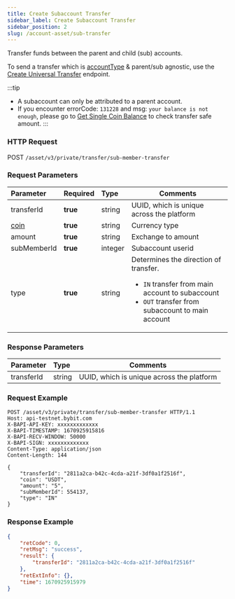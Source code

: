 ```yaml
---
title: Create Subaccount Transfer
sidebar_label: Create Subaccount Transfer
sidebar_position: 2
slug: /account-asset/sub-transfer
---
```


Transfer funds between the parent and child (sub) accounts.

To send a transfer which is [accountType](enum#accounttype) & parent/sub agnostic, use the [Create Universal Transfer](uni-transfer#) endpoint.

:::tip
* A subaccount can only be attributed to a parent account.
* If you encounter errorCode: `131228` and msg: `your balance is not enough`, please go to [Get Single Coin Balance](coin-balance#) to check transfer safe amount.
:::

### HTTP Request
POST `/asset/v3/private/transfer/sub-member-transfer`

### Request Parameters
| Parameter | Required | Type | Comments|
|:----- |:-------|:-----|------ |
|transferId |<b>true</b> |string |UUID, which is unique across the platform |
|[coin](enum#coin)|<b>true</b>|string |Currency type |
|amount |<b>true</b> |string |Exchange to amount |
|subMemberId |<b>true</b> |integer |Subaccount userid |
|type |<b>true</b> |string |Determines the direction of transfer.<ul><li>`IN` transfer from main account to subaccount</li><li>`OUT` transfer from subaccount to main account</li> </ul>|

### Response Parameters
| Parameter | Type | Comments|
|:----- |:-----|----- |
|transferId |string |UUID, which is unique across the platform |

### Request Example

```http
POST /asset/v3/private/transfer/sub-member-transfer HTTP/1.1
Host: api-testnet.bybit.com
X-BAPI-API-KEY: xxxxxxxxxxxxx
X-BAPI-TIMESTAMP: 1670925915816
X-BAPI-RECV-WINDOW: 50000
X-BAPI-SIGN: xxxxxxxxxxxxx
Content-Type: application/json
Content-Length: 144

{
    "transferId": "2811a2ca-b42c-4cda-a21f-3df0a1f2516f",
    "coin": "USDT",
    "amount": "5",
    "subMemberId": 554137,
    "type": "IN"
}
```

### Response Example

```json
{
    "retCode": 0,
    "retMsg": "success",
    "result": {
        "transferId": "2811a2ca-b42c-4cda-a21f-3df0a1f2516f"
    },
    "retExtInfo": {},
    "time": 1670925915979
}
```
